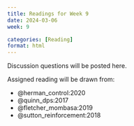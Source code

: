 ```yaml
---
title: Readings for Week 9
date: 2024-03-06
week: 9

categories: [Reading]
format: html
---
```


::: {.callout-tip}
Discussion questions will be posted here.
:::

Assigned reading will be drawn from:

- @herman_control:2020
- @quinn_dps:2017
- @fletcher_mombasa:2019
- @sutton_reinforcement:2018